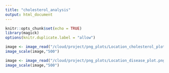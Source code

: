 ```yaml
---
title: "cholesterol_analysis"
output: html_document
---
```


```r
knitr::opts_chunk$set(echo = TRUE)
library(magick)
options(knitr.duplicate.label = "allow")
```

```r
image <- image_read("/cloud/project/png_plots/Location_cholesterol_plot.png")
image_scale(image,"500")
```

```r
image <- image_read("/cloud/project/png_plots/Location_disease_plot.png")
image_scale(image,"500")
```
